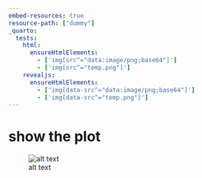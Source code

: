 ```yaml
---
embed-resources: true
resource-path: ["dummy"]
_quarto:
  tests:
    html:
      ensureHtmlElements:
        - ['img[src^="data:image/png;base64"]']
        - ['img[src^="temp.png"]']
    revealjs:
      ensureHtmlElements:
        - ['img[data-src^="data:image/png;base64"]']
        - ['img[data-src^="temp.png"]']
---
```


# show the plot

![alt text](temp.png "tooltip")
